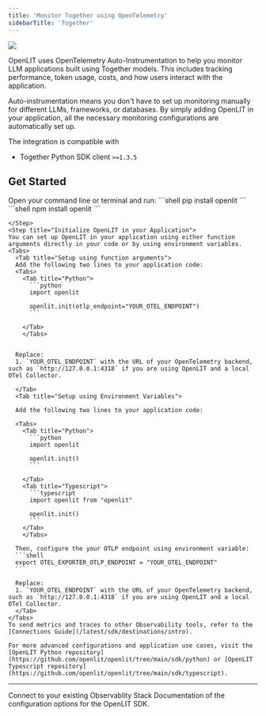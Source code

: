 ```yaml
---
title: 'Monitor Together using OpenTelemetry'
sidebarTitle: 'Together'
---
```


<Frame>
  <img src="/images/docs-together-banner.gif" />
</Frame>

OpenLIT uses OpenTelemetry Auto-Instrumentation to help you monitor LLM applications built using Together models. This includes tracking performance, token usage, costs, and how users interact with the application.

Auto-instrumentation means you don't have to set up monitoring manually for different LLMs, frameworks, or databases. By simply adding OpenLIT in your application, all the necessary monitoring configurations are automatically set up.

The integration is compatible with  
- Together Python SDK client `>=1.3.5` 

## Get Started 

<Steps>
    <Step title="Install OpenLIT">
    Open your command line or terminal and run:
    <Tabs>
        <Tab title="Python">
           ```shell
           pip install openlit
           ```
        </Tab>
        <Tab title="Typescript">
           ```shell
           npm install openlit
           ```
        </Tab>
        </Tabs>
    
    </Step>
    <Step title="Initialize OpenLIT in your Application">
    You can set up OpenLIT in your application using either function arguments directly in your code or by using environment variables.
    <Tabs>
      <Tab title="Setup using function arguments">
      Add the following two lines to your application code:
      <Tabs>
        <Tab title="Python">
          ```python
          import openlit

          openlit.init(otlp_endpoint="YOUR_OTEL_ENDPOINT")
          ```

        </Tab>
        </Tabs>


      Replace:
      1. `YOUR_OTEL_ENDPOINT` with the URL of your OpenTelemetry backend, such as `http://127.0.0.1:4318` if you are using OpenLIT and a local OTel Collector.
      
      </Tab>
      <Tab title="Setup using Environment Variables">
      
      Add the following two lines to your application code:

      <Tabs>
        <Tab title="Python">
          ```python
          import openlit

          openlit.init()
          ```

        </Tab>
        <Tab title="Typescript">
          ```typescript
          import openlit from "openlit"

          openlit.init()
          ```
        </Tab>
        </Tabs>

      Then, configure the your OTLP endpoint using environment variable:
      ```shell
      export OTEL_EXPORTER_OTLP_ENDPOINT = "YOUR_OTEL_ENDPOINT"
      ```

      Replace:
      1. `YOUR_OTEL_ENDPOINT` with the URL of your OpenTelemetry backend, such as `http://127.0.0.1:4318` if you are using OpenLIT and a local OTel Collector. 
      </Tab>
    </Tabs>
    To send metrics and traces to other Observability tools, refer to the [Connections Guide](/latest/sdk/destinations/intro).

    For more advanced configurations and application use cases, visit the [OpenLIT Python repository](https://github.com/openlit/openlit/tree/main/sdk/python) or [OpenLIT Typescript repository](https://github.com/openlit/openlit/tree/main/sdk/typescript).
  </Step>
</Steps>

---

<CardGroup cols={2}>
<Card title="Connections" href="/latest/sdk/destinations/intro" icon='link'>
Connect to your existing Observablity Stack
</Card>
<Card title="SDK configuration" href="/latest/sdk-configuration" icon='file-code'>
Documentation of the configuration options for the OpenLIT SDK.
</Card>
</CardGroup>